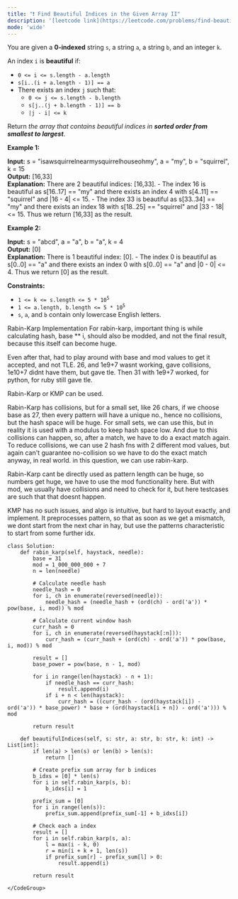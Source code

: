 ```yaml
---
title: "❗️ Find Beautiful Indices in the Given Array II"
description: '[leetcode link](https://leetcode.com/problems/find-beautiful-indices-in-the-given-array-ii/description/)'
mode: 'wide'
---
```

<Tabs>
  <Tab title="Question" icon="circle-question" iconType="regular">
    <Card>
      <p>You are given a <strong>0-indexed</strong> string <code>s</code>, a string <code>a</code>, a string <code>b</code>, and an integer <code>k</code>.</p>  <p>An index <code>i</code> is <strong>beautiful</strong> if:</p>  <ul>  <li><code>0 &lt;= i &lt;= s.length - a.length</code></li>  <li><code>s[i..(i + a.length - 1)] == a</code></li>  <li>There exists an index <code>j</code> such that:  <ul>   <li><code>0 &lt;= j &lt;= s.length - b.length</code></li>   <li><code>s[j..(j + b.length - 1)] == b</code></li>   <li><code>|j - i| &lt;= k</code></li>  </ul>  </li> </ul>  <p>Return <em>the array that contains beautiful indices in <strong>sorted order from smallest to largest</strong></em>.</p>   <p><strong class="example">Example 1:</strong></p>   <strong>Input:</strong> s = &quot;isawsquirrelnearmysquirrelhouseohmy&quot;, a = &quot;my&quot;, b = &quot;squirrel&quot;, k = 15 <br/> <strong>Output:</strong> [16,33] <br/> <strong>Explanation:</strong> There are 2 beautiful indices: [16,33]. - The index 16 is beautiful as s[16..17] == &quot;my&quot; and there exists an index 4 with s[4..11] == &quot;squirrel&quot; and |16 - 4| &lt;= 15. - The index 33 is beautiful as s[33..34] == &quot;my&quot; and there exists an index 18 with s[18..25] == &quot;squirrel&quot; and |33 - 18| &lt;= 15. Thus we return [16,33] as the result.   <p><strong class="example">Example 2:</strong></p>   <strong>Input:</strong> s = &quot;abcd&quot;, a = &quot;a&quot;, b = &quot;a&quot;, k = 4 <br/> <strong>Output:</strong> [0] <br/> <strong>Explanation:</strong> There is 1 beautiful index: [0]. - The index 0 is beautiful as s[0..0] == &quot;a&quot; and there exists an index 0 with s[0..0] == &quot;a&quot; and |0 - 0| &lt;= 4. Thus we return [0] as the result.    <p><strong>Constraints:</strong></p>  <ul>  <li><code>1 &lt;= k &lt;= s.length &lt;= 5 * 10<sup>5</sup></code></li>  <li><code>1 &lt;= a.length, b.length &lt;= 5 * 10<sup>5</sup></code></li>  <li><code>s</code>, <code>a</code>, and <code>b</code> contain only lowercase English letters.</li> </ul> 
    </Card>
  </Tab>
  <Tab title="Solution" icon="lightbulb" iconType="regular" >
    <Card>
      Rabin-Karp Implementation
For rabin-karp, important thing is while calculating hash, base ** i, should also be modded, and not the final result, because this itself can become huge.

Even after that, had to play around with base and mod values to get it accepted, and not TLE. 26, and 1e9+7 wasnt working, gave collisions, 1e10+7 didnt have them, but gave tle. Then 31 with 1e9+7 worked, for python, for ruby still gave tle.

Rabin-Karp or KMP can be used.

Rabin-Karp has collisions, but for a small set, like 26 chars, if we choose base as 27, then every pattern will have a unique no., hence no collisions, but the hash space will be huge. For small sets, we can use this, but in reality it is used with a modulus to keep hash space low. And due to this collisions can happen, so, after a match, we have to do a exact match again. To reduce collisions, we can use 2 hash fns with 2 different mod values, but again can't guarantee no-collision so we have to do the exact match anyway, in real world. in this question, we can use rabin-karp.

Rabin-Karp cant be directly used as pattern length can be huge, so numbers get huge, we have to use the mod functionality here. But with mod, we usually have collisions and need to check for it, but here testcases are such that that doesnt happen.

KMP has no such issues, and algo is intuitive, but hard to layout exactly, and implement. It preprocesses pattern, so that as soon as we get a mismatch, we dont start from the next char in hay, but use the patterns characteristic to start from some further idx.
</Card>
  <Expandable title="code">
    <CodeGroup dropdown>
```python3 title="Find Beautiful Indices in the Given Array II" lines
class Solution:
    def rabin_karp(self, haystack, needle):
        base = 31
        mod = 1_000_000_000 + 7
        n = len(needle)
        
        # Calculate needle hash
        needle_hash = 0
        for i, ch in enumerate(reversed(needle)):
            needle_hash = (needle_hash + (ord(ch) - ord('a')) * pow(base, i, mod)) % mod
        
        # Calculate current window hash
        curr_hash = 0
        for i, ch in enumerate(reversed(haystack[:n])):
            curr_hash = (curr_hash + (ord(ch) - ord('a')) * pow(base, i, mod)) % mod
        
        result = []
        base_power = pow(base, n - 1, mod)
        
        for i in range(len(haystack) - n + 1):
            if needle_hash == curr_hash:
                result.append(i)
            if i + n < len(haystack):
                curr_hash = ((curr_hash - (ord(haystack[i]) - ord('a')) * base_power) * base + (ord(haystack[i + n]) - ord('a'))) % mod
        
        return result
    
    def beautifulIndices(self, s: str, a: str, b: str, k: int) -> List[int]:
        if len(a) > len(s) or len(b) > len(s):
            return []
        
        # Create prefix sum array for b indices
        b_idxs = [0] * len(s)
        for i in self.rabin_karp(s, b):
            b_idxs[i] = 1
        
        prefix_sum = [0]
        for i in range(len(s)):
            prefix_sum.append(prefix_sum[-1] + b_idxs[i])
        
        # Check each a index
        result = []
        for i in self.rabin_karp(s, a):
            l = max(i - k, 0)
            r = min(i + k + 1, len(s))
            if prefix_sum[r] - prefix_sum[l] > 0:
                result.append(i)
        
        return result
```
    </CodeGroup>
  </Expandable>
  </Tab>
</Tabs>
